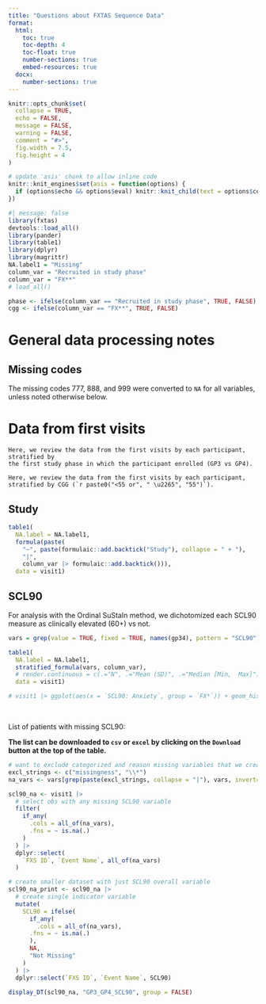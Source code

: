 ```yaml
---
title: "Questions about FXTAS Sequence Data"
format:
  html:
    toc: true
    toc-depth: 4
    toc-float: true
    number-sections: true
    embed-resources: true
  docx:
    number-sections: true
---
```


```r

knitr::opts_chunk$set(
  collapse = TRUE,
  echo = FALSE,
  message = FALSE,
  warning = FALSE,
  comment = "#>",
  fig.width = 7.5,
  fig.height = 4
)

# update 'asis' chunk to allow inline code
knitr::knit_engines$set(asis = function(options) {
  if (options$echo && options$eval) knitr::knit_child(text = options$code)
})
```

```r
#| message: false
library(fxtas)
devtools::load_all()
library(pander)
library(table1)
library(dplyr)
library(magrittr)
NA.label1 = "Missing"
column_var = "Recruited in study phase"
column_var = "FX**"
# load_all()

phase <- ifelse(column_var == "Recruited in study phase", TRUE, FALSE)
cgg <- ifelse(column_var == "FX**", TRUE, FALSE)
```

# General data processing notes

## Missing codes

The missing codes 777, 888, and 999 were converted to `NA` for all variables, unless noted otherwise below.

# Data from first visits

```asis
Here, we review the data from the first visits by each participant, stratified by 
the first study phase in which the participant enrolled (GP3 vs GP4).
```

```asis
Here, we review the data from the first visits by each participant, stratified by CGG (`r paste0("<55 or", " \u2265", "55")`).
```

## Study

```r
table1(
  NA.label = NA.label1,
  formula(paste(
    "~", paste(formulaic::add.backtick("Study"), collapse = " + "), 
    "|",
    column_var |> formulaic::add.backtick())),
  data = visit1)
```

## SCL90

For analysis with the Ordinal SuStaIn method, we dichotomized each SCL90 measure as clinically elevated (60+) vs not.

```r

vars = grep(value = TRUE, fixed = TRUE, names(gp34), pattern = "SCL90") |> sort()

table1(
  NA.label = NA.label1,
  stratified_formula(vars, column_var),
  # render.continuous = c(.="N", .="Mean (SD)", .="Median [Min,  Max]"),
  data = visit1)

# visit1 |> ggplot(aes(x = `SCL90: Anxiety`, group = `FX*`)) + geom_histogram() + facet_wrap(~`FX*`, ncol = 1)
```

<br> 

List of patients with missing SCL90:  

<b>The list can be downloaded to `csv` or `excel` by clicking on the `Download` button at the top of the table.</b>

```r
# want to exclude categorized and reason missing variables that we created
excl_strings <- c("missingness", "\\*")
na_vars <- vars[grep(paste(excl_strings, collapse = "|"), vars, invert= TRUE)]

scl90_na <- visit1 |>
  # select obs with any missing SCL90 variable
  filter(
    if_any(
      .cols = all_of(na_vars),
      .fns = ~ is.na(.)
    )
  ) |>
  dplyr::select(
    `FXS ID`, `Event Name`, all_of(na_vars)
  )

# create smaller dataset with just SCL90 overall variable
scl90_na_print <- scl90_na |>
  # create single indicator variable
  mutate(
    SCL90 = ifelse(
      if_any(
        .cols = all_of(na_vars),
      .fns = ~ is.na(.)
      ),
      NA,
      "Not Missing"
    )
  ) |>
  dplyr::select(`FXS ID`, `Event Name`, SCL90)
```

```r
display_DT(scl90_na, "GP3_GP4_SCL90", group = FALSE)
```
